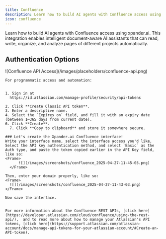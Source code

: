 ```yaml
---
title: Confluence
description: Learn how to build AI agents with Confluence access using xpander.ai.
icon: confluence
---
```


Learn how to build AI agents with Confluence access using xpander.ai. This integration enables intelligent document-aware AI assistants that can read, write, organize, and analyze pages of different projects automatically.

## Authentication Options

<Tabs>
  <Tab title="API Access">
    <Frame caption="Confluence API access configuration">
      ![Confluence API Access](/images/placeholders/confluence-api.png)
    </Frame>

    For programmatic access and automation:


    1. Sign in at
      https://id.atlassian.com/manage-profile/security/api-tokens

    2. Click **Create Classic API token**.
    3. Enter a descriptive name.
    4. Select the `Expires on` field, and fill it with an expiry date (between 1–365 days from current date).
    6. Click **Create**.
	  7. Click **Copy to clipboard** and store it somewhere secure.

    ### Let's create the Xpander.ai Confluence interface!
    Write your interface name, select the interface access you'd like, Select the API key authentication method, and select `Basic` as the Auth type, and paste the token copied earlier in the API Key field, like so:
    <Frame>
		  ![](/images/screenshots/confluence_2025-04-27-11-45-03.png)
	  </Frame>

    Then, enter your domain properly, like so:
    <Frame>
      ![](/images/screenshots/confluence_2025-04-27-11-43-03.png)
    </Frame>

    Now save the interface.
    

    For more information about the Confluence REST APIs, [click here](https://developer.atlassian.com/cloud/confluence/using-the-rest-api/),  and to read more about how to manage your Atlassian's API tokens, [click here](https://support.atlassian.com/atlassian-account/docs/manage-api-tokens-for-your-atlassian-account/#Create-an-API-token).


  </Tab>
</Tabs>